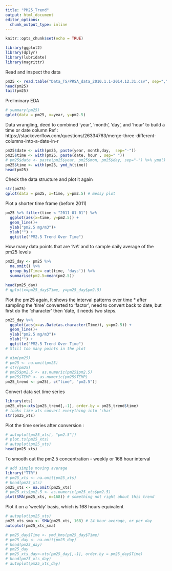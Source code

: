 ---
title: "PM25_Trend"
output: html_document
editor_options: 
  chunk_output_type: inline
---

```{r setup, include=FALSE}
knitr::opts_chunk$set(echo = TRUE)
```
```{r message=FALSE}
library(ggplot2)
library(dplyr)
library(lubridate)
library(magrittr)

```

Read and inspect the data
```{r}
pm25 <- read.table("Data_TS/PRSA_data_2010.1.1-2014.12.31.csv", sep=",", skip = 0,  header = T)
head(pm25)
tail(pm25)
```
Preliminary EDA
```{r}
# summary(pm25)
qplot(data = pm25, x=year, y=pm2.5)
```
Data wrangling, deed to combined 'year', 'month', 'day', and 'hour' to build a time or date column 
Ref : https://stackoverflow.com/questions/26334763/merge-three-different-columns-into-a-date-in-r
```{r}
pm25$date <- with(pm25, paste(year, month,day,  sep="-"))
pm25$time <- with(pm25, paste(date, hour , sep=" "))
# pm25$date <- paste(pm25$year, pm25$mon, pm25$day, sep="-") %>% ymd() %>% as.Date()
pm25$time <- with(pm25, ymd_h(time))
head(pm25)
```
Check the data structure and plot it again 
```{r}
str(pm25)
qplot(data = pm25, x=time, y=pm2.5) # messy plot
```
Plot a shorter time frame (before 2011)
```{r}
pm25 %>% filter(time < "2011-01-01") %>%
  ggplot(aes(x=time, y=pm2.5)) +
  geom_line()+
  ylab("pm2.5 mg/m3")+
  xlab("") + 
  ggtitle("PM2.5 Trend Over Time")
```
How many data points that are 'NA' and to sample daily average of the pm25 levels
```{r}
pm25_day <- pm25 %>% 
  na.omit() %>%
  group_by(Time= cut(time, 'days')) %>% 
  summarise(pm2.5=mean(pm2.5))

head(pm25_day)
# qplot(x=pm25_day$Time, y=pm25_day$pm2.5)
```
Plot the pm25 again, it shows the interval patterns over time
* after sampling the 'time' converted to 'factor', need to convert back to date, but first do the 'character' then 'date, it needs two steps.
```{r}
pm25_day %>% 
  ggplot(aes(x=as.Date(as.character(Time)), y=pm2.5)) +
  geom_line()+
  ylab("pm2.5 mg/m3")+
  xlab("") + 
  ggtitle("PM2.5 Trend Over Time")
# Still too many points in the plot
```


```{r}
# dim(pm25)
# pm25 <- na.omit(pm25)
# str(pm25)
# pm25$pm2.5 <- as.numeric(pm25$pm2.5)
# pm25$TEMP <- as.numeric(pm25$TEMP)
pm25_trend <- pm25[, c("time", "pm2.5")]
```
Convert data set time series
```{r}
library(xts)
pm25_xts<-xts(pm25_trend[,-1], order.by = pm25_trend$time)
# looks like xts convert everything into 'char'
str(pm25_xts)
```
Plot the time series after conversion :
```{r}
# autoplot(pm25_xts[, "pm2.5"])
# plot.ts(pm25_xts)
# autoplot(pm25_xts)
head(pm25_xts)
```
To smooth out the pm2.5 concentration - weekly or 168 hour interval
```{r}
# add simple moving average
library("TTR")
# pm25_xts <- na.omit(pm25_xts)
# head(pm25_xts)
pm25_xts <- na.omit(pm25_xts)
# pm25_xts$pm2.5 <- as.numeric(pm25_xts$pm2.5)
plot(SMA(pm25_xts, n=168)) # something not right about this trend
```
Plot it on a 'weekly' basis, which is 168 hours equivalent
```{r}
# autoplot(pm25_xts)
pm25_xts_sma <- SMA(pm25_xts, 168) # 24 hour average, or per day
autoplot(pm25_xts_sma)
```
```{r}
# pm25_day$Time <- ymd_hms(pm25_day$Time)
# pm25_day <- na.omit(pm25_day)
# head(pm25_day)
# pm25_day
# pm25_xts_day<-xts(pm25_day[,-1], order.by = pm25_day$Time)
# head(pm25_xts_day)
# autoplot(pm25_xts_day)
```

